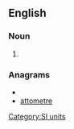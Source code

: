 ==English==

===Noun===
{{en-noun}}

# {{US}} {{alternative spelling of|[[attometre]]}}

<!--Put translations, etc, at "attometre"-->

===Anagrams===
* {{alphagram|aeemorttt}}
* [[attometre#English|attometre]]


[[Category:SI units]]